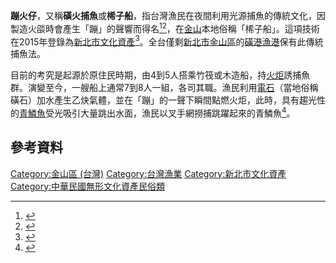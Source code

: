{{expand|time=2016-10-22T08:09:41+00:00}}
{{tw monument
|name=金山磺火捕魚蹦火仔
|formername=
|image=捕魚去(金山蹦火仔).jpg
|imagename=
|othername=
|formalname=
|level=民俗
|class=風俗
|time=
|destroyed=
|date=
|material= 
|location=新北市金山區
|when= 
|quantity=
|website=
|reg_url=https://nchdb.boch.gov.tw/assets/overview/folklore/20150916000001
}}
'''蹦火仔'''，又稱'''磺火捕魚'''或'''桸子船'''，指台灣漁民在夜間利用光源捕魚的傳統文化，因製造火燄時會產生「蹦」的聲響而得名<ref>{{Cite web|title=2015金山蹦火仔|url=http://www.xn--2015-y35f343e245aje4c7og.com/menu2-about_1.html#|access-date=2016-10-22|language=zh-TW|archive-url=https://web.archive.org/web/20170105231649/http://www.xn--2015-y35f343e245aje4c7og.com/menu2-about_1.html#|archive-date=2017-01-05|dead-url=yes}}</ref><ref>{{Cite web|title=攝影迷瘋狂了！「金山蹦火船」開航 萬魚跳躍絢爛如煙火|url=https://travel.ettoday.net/article/931468.htm|access-date=2021-06-05|date=2017-06-20|work=ETtoday 旅遊雲|language=zh-TW}}</ref>，在[[金山區_(台灣)|金山]]本地俗稱「桸子船」。這項技術在2015年登錄為[[新北市文化資產|新北市文化資產]]<ref>{{Cite web|title=金山磺火捕魚-蹦火仔|url=https://www.newtaipeiheritage.tw/Item/Detail/金山磺火捕魚-蹦火仔|access-date=2021-06-05|date=2019-08-15|last=|work=新北市文化資產數位學習網|publisher=新北市文化局|language=zh-TW}}</ref>。全台僅剩[[新北市|新北市]][[金山區_(台灣)|金山區]]的[[磺港漁港|磺港漁港]]保有此傳統捕魚法。

目前的考究是起源於原住民時期，由4到5人搭乘竹筏或木造船，持[[火炬|火炬]]誘捕魚群。演變至今，一艘船上通常7到8人一組，各司其職。漁民利用[[電石|電石]]（當地俗稱磺石）加水產生乙炔氣體，並在「蹦」的一聲下瞬間點燃火炬，此時，具有趨光性的[[青鱗魚|青鱗魚]]受光吸引大量跳出水面，漁民以叉手網撈捕跳躍起來的青鱗魚<ref>{{Cite web|title=蹦火仔 世界唯一的磺火漁法，在金山海岸 - 新北款款行 - 微笑台灣 - 用深度旅遊體驗鄉鎮魅力|url=https://smiletaiwan.cw.com.tw/article/242|access-date=2021-06-05|work=微笑台灣|language=zh-TW}}</ref>。

== 參考資料 ==
<references />

{{新北市文化資產}}

[[Category:金山區_(台灣)|Category:金山區 (台灣)]]
[[Category:台灣漁業|Category:台灣漁業]]
[[Category:新北市文化資產|Category:新北市文化資產]]
[[Category:中華民國無形文化資產民俗類|Category:中華民國無形文化資產民俗類]]